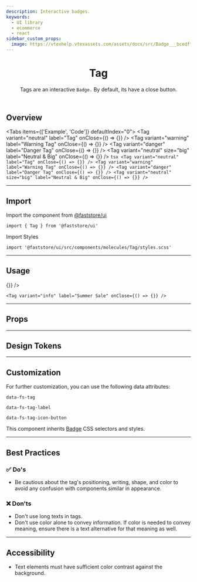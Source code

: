 ```yaml
---
description: Interactive badges.
keywords:
  - UI library
  - ecommerce
  - react
sidebar_custom_props:
  image: https://vtexhelp.vtexassets.com/assets/docs/src/Badge___bcedffeb307527c1606be224a7fb5ac1.png
---
```



<header>

# Tag

Tags are an interactive `Badge.` By default, its have a close button.

</header>

## Overview

<Tabs items={['Example', 'Code']} defaultIndex="0">
  <Tab>
    <OverviewSection>
      <Tag variant="neutral" label="Tag" onClose={() => {}} />
      <Tag variant="warning" label="Warning Tag" onClose={() => {}} />
      <Tag variant="danger" label="Danger Tag" onClose={() => {}} />
      <Tag
        variant="neutral"
        size="big"
        label="Neutral & Big"
        onClose={() => {}}
      />
    </OverviewSection>
  </Tab>
  <Tab>
    ```tsx
    <Tag variant="neutral" label="Tag" onClose={() => {}} />
    <Tag variant="warning" label="Warning Tag" onClose={() => {}} />
    <Tag variant="danger" label="Danger Tag" onClose={() => {}} />
    <Tag
      variant="neutral"
      size="big"
      label="Neutral & Big"
      onClose={() => {}}
    />
    ```
  </Tab>
</Tabs>

---

## Import

Import the component from [@faststore/ui](/../components)

```tsx
import { Tag } from '@faststore/ui'
```

Import Styles

```tsx
import '@faststore/ui/src/components/molecules/Tag/styles.scss'
```

---

## Usage

<OverviewSection>
  <Tag variant="info" label="Summer Sale" onClose={() => {}} />
</OverviewSection>

```tsx
<Tag variant="info" label="Summer Sale" onClose={() => {}} />
```

---

## Props

<PropsSection name="Tag" />

---

## Design Tokens

<TokenTable>
  <TokenRow token="--fs-tag-text-color" value="var(--fs-color-text)" isColor />
  <TokenDivider />
  <TokenRow token="--fs-tag-icon-size" value="var(--fs-spacing-4)" />
  <TokenRow token="--fs-tag-icon-stroke-width" value="var(--fs-spacing-4)" />
</TokenTable>

---

## Customization

For further customization, you can use the following data attributes:

`data-fs-tag`

`data-fs-tag-label`

`data-fs-tag-icon-button`

This component inherits [Badge](/components/atoms/badge) CSS selectors and styles.

---

## Best Practices

### ✅ Do's

- Be cautious about the tag's positioning, writing, shape, and color to avoid any confusion with components similar in appearance.

### ❌ Don'ts

- Don't use long texts in tags.
- Don't use color alone to convey information. If color is needed to convey meaning, ensure there is a text alternative for that meaning as well.

---

## Accessibility

- Text elements must have sufficient color contrast against the background.
